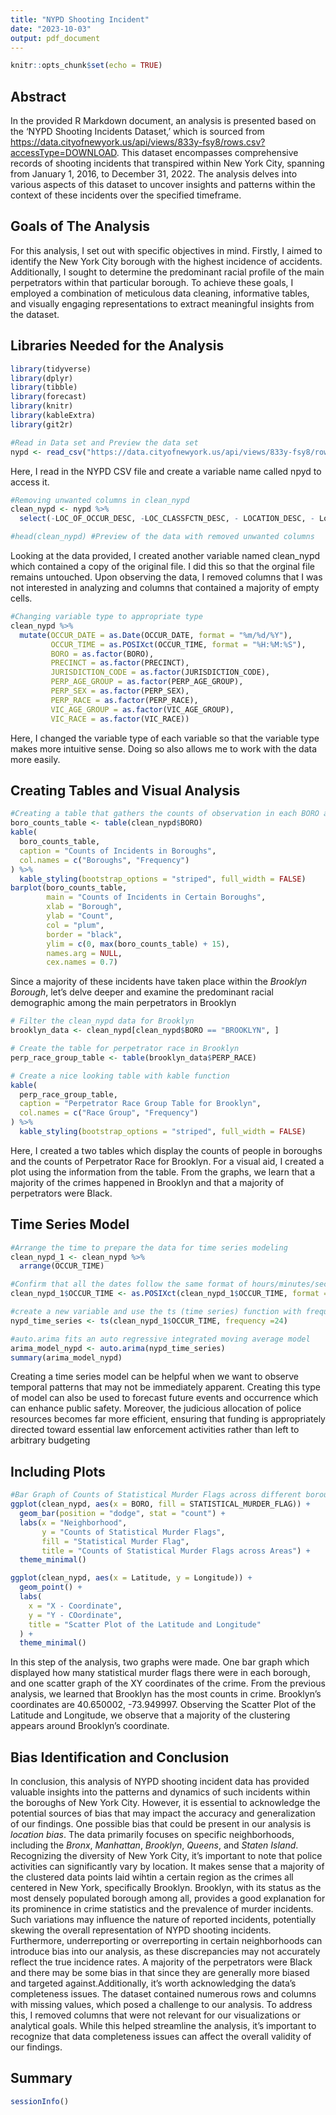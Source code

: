 ---
title: "NYPD Shooting Incident"
date: "2023-10-03"
output: pdf_document
---

```{r setup, include=FALSE, warning = FALSE, message = FALSE}
knitr::opts_chunk$set(echo = TRUE)
```
## Abstract

In the provided R Markdown document, an analysis is presented based on the 'NYPD Shooting Incidents Dataset,' which is sourced from <https://data.cityofnewyork.us/api/views/833y-fsy8/rows.csv?accessType=DOWNLOAD>. This dataset encompasses comprehensive records of shooting incidents that transpired within New York City, spanning from January 1, 2016, to December 31, 2022. The analysis delves into various aspects of this dataset to uncover insights and patterns within the context of these incidents over the specified timeframe.

## Goals of The Analysis
For this analysis, I set out with specific objectives in mind. Firstly, I aimed to identify the New York City borough with the highest incidence of accidents. Additionally, I sought to determine the predominant racial profile of the main perpetrators within that particular borough. To achieve these goals, I employed a combination of meticulous data cleaning, informative tables, and visually engaging representations to extract meaningful insights from the dataset.

## Libraries Needed for the Analysis
```{r, warning = FALSE, message = FALSE}
library(tidyverse)
library(dplyr)
library(tibble)
library(forecast)
library(knitr)
library(kableExtra)
library(git2r)
```

```{r, warning = FALSE, message = FALSE}
#Read in Data set and Preview the data set
nypd <- read_csv("https://data.cityofnewyork.us/api/views/833y-fsy8/rows.csv?accessType=DOWNLOAD")

```
Here, I read in the NYPD CSV file and create a variable name called npyd to access it. 

```{r, warning = FALSE, message = FALSE}
#Removing unwanted columns in clean_nypd
clean_nypd <- nypd %>%
  select(-LOC_OF_OCCUR_DESC, -LOC_CLASSFCTN_DESC, - LOCATION_DESC, - Lon_Lat, -INCIDENT_KEY)

#head(clean_nypd) #Preview of the data with removed unwanted columns
```

Looking at the data provided, I created another variable named clean_nypd which contained a copy of the original file. I did this so that the orginal file remains untouched. Upon observing the data, I removed columns that I was not interested in analyzing and columns that contained a majority of empty cells.


```{r, warning = FALSE, message = FALSE}
#Changing variable type to appropriate type
clean_nypd %>%
  mutate(OCCUR_DATE = as.Date(OCCUR_DATE, format = "%m/%d/%Y"),
         OCCUR_TIME = as.POSIXct(OCCUR_TIME, format = "%H:%M:%S"),
         BORO = as.factor(BORO),
         PRECINCT = as.factor(PRECINCT),
         JURISDICTION_CODE = as.factor(JURISDICTION_CODE),
         PERP_AGE_GROUP = as.factor(PERP_AGE_GROUP),
         PERP_SEX = as.factor(PERP_SEX),
         PERP_RACE = as.factor(PERP_RACE),
         VIC_AGE_GROUP = as.factor(VIC_AGE_GROUP),
         VIC_RACE = as.factor(VIC_RACE))
```

Here, I changed the variable type of each variable so that the variable type makes more intuitive sense. Doing so also allows me to work with the data more easily. 








## Creating Tables and Visual Analysis

```{r, warning = FALSE, message = FALSE}
#Creating a table that gathers the counts of observation in each BORO and plotted for a visualization
boro_counts_table <- table(clean_nypd$BORO)
kable(
  boro_counts_table,
  caption = "Counts of Incidents in Boroughs",
  col.names = c("Boroughs", "Frequency")
) %>%
  kable_styling(bootstrap_options = "striped", full_width = FALSE)
barplot(boro_counts_table, 
        main = "Counts of Incidents in Certain Boroughs",
        xlab = "Borough",
        ylab = "Count",
        col = "plum",
        border = "black",
        ylim = c(0, max(boro_counts_table) + 15),
        names.arg = NULL,
        cex.names = 0.7)
```

Since a majority of these incidents have taken place within the *Brooklyn Borough*, let's delve deeper and examine the predominant racial demographic among the main perpetrators in Brooklyn
```{r}

# Filter the clean_nypd data for Brooklyn
brooklyn_data <- clean_nypd[clean_nypd$BORO == "BROOKLYN", ]

# Create the table for perpetrator race in Brooklyn
perp_race_group_table <- table(brooklyn_data$PERP_RACE)

# Create a nice looking table with kable function
kable(
  perp_race_group_table,
  caption = "Perpetrator Race Group Table for Brooklyn",
  col.names = c("Race Group", "Frequency")
) %>%
  kable_styling(bootstrap_options = "striped", full_width = FALSE)
```
Here, I created a two tables which display the counts of people in boroughs and the counts of Perpetrator Race for Brooklyn. For a visual aid, I created a plot using the information from the table. From the graphs, we learn that a majority of the crimes happened in Brooklyn and that a majority of perpetrators were Black. 






## Time Series Model
```{r, warning = FALSE, message = FALSE}
#Arrange the time to prepare the data for time series modeling
clean_nypd_1 <- clean_nypd %>%
  arrange(OCCUR_TIME)

#Confirm that all the dates follow the same format of hours/minutes/seconds
clean_nypd_1$OCCUR_TIME <- as.POSIXct(clean_nypd_1$OCCUR_TIME, format = "%H:%M:%S")

#create a new variable and use the ts (time series) function with frequency = 24 for daily observations
nypd_time_series <- ts(clean_nypd_1$OCCUR_TIME, frequency =24)

#auto.arima fits an auto regressive integrated moving average model
arima_model_nypd <- auto.arima(nypd_time_series)
summary(arima_model_nypd)
```
Creating a time series model can be helpful when we want to observe temporal patterns that may not be immediately apparent. Creating this type of model can also be used to forecast future events and occurrence which can enhance public safety. Moreover, the judicious allocation of police resources becomes far more efficient, ensuring that funding is appropriately directed toward essential law enforcement activities rather than left to arbitrary budgeting






## Including Plots
```{r, warning = FALSE, message = FALSE}
#Bar Graph of Counts of Statistical Murder Flags across different boroughs
ggplot(clean_nypd, aes(x = BORO, fill = STATISTICAL_MURDER_FLAG)) +
  geom_bar(position = "dodge", stat = "count") +
  labs(x = "Neighborhood",
       y = "Counts of Statistical Murder Flags",
       fill = "Statistical Murder Flag",
       title = "Counts of Statistical Murder Flags across Areas") +
  theme_minimal()
```

```{r, warning = FALSE, message = FALSE}
ggplot(clean_nypd, aes(x = Latitude, y = Longitude)) +
  geom_point() +
  labs(
    x = "X - Coordinate",
    y = "Y - COordinate",
    title = "Scatter Plot of the Latitude and Longitude"
  ) +
  theme_minimal()

```

In this step of the analysis, two graphs were made. One bar graph which displayed how many statistical murder flags there were in each borough, and one scatter graph of the XY coordinates of the crime. From the previous analysis, we learned that Brooklyn has the most counts in crime. Brooklyn's coordinates are 40.650002, -73.949997. Observing the Scatter Plot of the Latitude and Longitude, we observe that a majority of the clustering appears around Brooklyn's coordinate.




## Bias Identification and Conclusion
In conclusion, this analysis of NYPD shooting incident data has provided valuable insights into the patterns and dynamics of such incidents within the boroughs of New York City. However, it is essential to acknowledge the potential sources of bias that may impact the accuracy and generalization of our findings. One possible bias that could be present in our analysis is _location bias_. The data primarily focuses on specific neighborhoods, including the *Bronx*, *Manhattan*, *Brooklyn*, *Queens*, and *Staten Island*. Recognizing the diversity of New York City, it's important to note that police activities can significantly vary by location. It makes sense that a majority of the clustered data points laid wihtin a certain region as the crimes all centered in New York, specifically Brooklyn. Brooklyn, with its status as the most densely populated borough among all, provides a good explanation for its prominence in crime statistics and the prevalence of murder incidents. Such variations may influence the nature of reported incidents, potentially skewing the overall representation of NYPD shooting incidents. Furthermore, underreporting or overreporting in certain neighborhoods can introduce bias into our analysis, as these discrepancies may not accurately reflect the true incidence rates. A majority of the perpetrators were Black and there may be some bias in that since they are generally more biased and targeted against.Additionally, it's worth acknowledging the data's completeness issues. The dataset contained numerous rows and columns with missing values, which posed a challenge to our analysis. To address this, I removed columns that were not relevant for our visualizations or analytical goals. While this helped streamline the analysis, it's important to recognize that data completeness issues can affect the overall validity of our findings.

## Summary

```{r}
sessionInfo()
```

